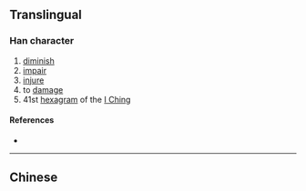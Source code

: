 {{character info/new}}
{{also|損}}
==Translingual==

===Han character===
{{Han char|rn=64|rad=手|as=07|sn=10|four=|canj=QRBO|ids=⿰扌员}}

# [[diminish]]
# [[impair]]
# [[injure]]
# to [[damage]]
# 41st [[hexagram]] of the [[I Ching]]

====References====
* {{Han ref|kx=0434.241|hdz=31883.010|uh=635F|ud=25439}}

----

==Chinese==
{{zh-see|損}}